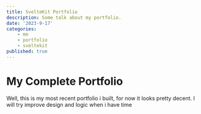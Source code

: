 ```yaml
---
title: SvelteKit Portfolio
description: Some talk about my portfolio.
date: '2023-9-17'
categories:
    - me
    - portfolio
    - sveltekit
published: true
---
```


<script>
</script>

# My Complete Portfolio

Well, this is my most recent portfolio i built, for now it looks
pretty decent. I will try improve design and logic when i have time



